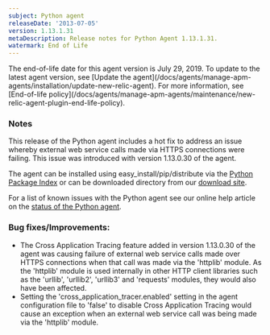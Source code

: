 ```yaml
---
subject: Python agent
releaseDate: '2013-07-05'
version: 1.13.1.31
metaDescription: Release notes for Python Agent 1.13.1.31.
watermark: End of Life
---
```


<Callout variant="important">
  The end-of-life date for this agent version is July 29, 2019. To update to the latest agent version, see [Update the agent](/docs/agents/manage-apm-agents/installation/update-new-relic-agent). For more information, see [End-of-life policy](/docs/agents/manage-apm-agents/maintenance/new-relic-agent-plugin-end-life-policy).
</Callout>

### Notes

This release of the Python agent includes a hot fix to address an issue whereby external web service calls made via HTTPS connections were failing. This issue was introduced with version 1.13.0.30 of the agent.

The agent can be installed using easy_install/pip/distribute via the [Python Package Index](https://pypi.python.org/pypi/newrelic) or can be downloaded directory from our [download site](http://download.newrelic.com/python_agent/release/).

For a list of known issues with the Python agent see our online help article on the [status of the Python agent](https://newrelic.com/docs/python/status-of-python-agent).

### Bug fixes/Improvements:

* The Cross Application Tracing feature added in version 1.13.0.30 of the agent was causing failure of external web service calls made over HTTPS connections when that call was made via the 'httplib' module. As the 'httplib' module is used internally in other HTTP client libraries such as the 'urllib', 'urllib2', 'urllib3' and 'requests' modules, they would also have been affected.
* Setting the 'cross_application_tracer.enabled' setting in the agent configuration file to 'false' to disable Cross Application Tracing would cause an exception when an external web service call was being made via the 'httplib' module.
